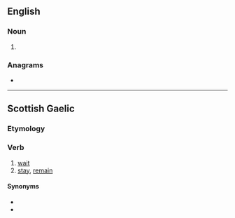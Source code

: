 {{also|féith}}
==English==

===Noun===
{{en-noun|~}}

# {{obsolete spelling of|faith|lang=en}}

===Anagrams===
* {{anagrams|en|theif|thief}}

----

==Scottish Gaelic==

===Etymology===
{{rfe|lang=gd}}

===Verb===
{{gd-verb|past=dh'fheith|fut=feithidh|vn=feitheamh|pp=feithte}}

# [[wait]]
# [[stay]], [[remain]]

====Synonyms====
* {{l|gd|fan}}
* {{l|gd|fuirich}}